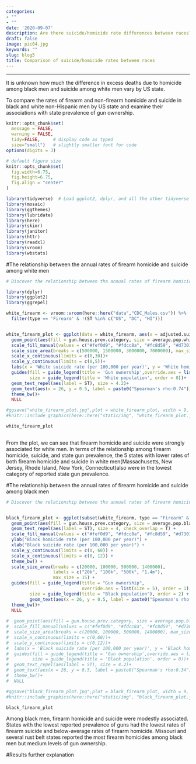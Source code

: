 ```yaml
---
categories:
- ""
- ""
date: '2020-09-07'
description: Are there suicide/homicide rate differences between races? 
draft: false
image: pic04.jpg
keywords: ""
slug: blog5
title: Comparison of suicide/homicide rates between races
---
```

---

It is unknown how much the difference in excess deaths due to homicide among black men and suicide among white men vary by US state. 

To compare the rates of firearm and non-firearm homicide and suicide in black and white non-Hispanic men by US state and examine their associations with state prevalence of gun ownership.



```r
knitr::opts_chunk$set(
  message = FALSE, 
  warning = FALSE, 
  tidy=FALSE,     # display code as typed
  size="small")   # slightly smaller font for code
options(digits = 3)

# default figure size
knitr::opts_chunk$set(
  fig.width=6.75, 
  fig.height=6.75,
  fig.align = "center"
)
```


```r
library(tidyverse)  # Load ggplot2, dplyr, and all the other tidyverse packages
library(mosaic)
library(ggthemes)
library(lubridate)
library(here)
library(skimr)
library(janitor)
library(httr)
library(readxl)
library(vroom)
library(wbstats)
```

#The relationship between the annual rates of firearm homicide and suicide among white men 

```r
# Discover the relationship between tha annual rates of firearm homicide and suicide among white men

library(dplyr)
library(ggplot2)
library(ggrepel)

white_firearm <- vroom::vroom(here::here("data","CDC_Males.csv")) %>%
  filter(type == 'Firearm' & !(ST %in% c("US", "DC", "HI"))) 


white_firearm_plot <- ggplot(data = white_firearm, aes(x = adjusted.suicide.White, y = adjusted.homicide.White))+
  geom_point(aes(fill = gun.house.prev.category, size = average.pop.white), col = "black", pch = 21, alpha = 0.8)+
  scale_fill_manual(values = c("#fef0d9", "#fdcc8a", "#fc8d59", "#d7301f"))+
  scale_size_area(breaks = c(500000, 1500000, 3000000, 7000000), max_size = 14, labels = c('500k', '1.5m', '3m', '7m'))+
  scale_x_continuous(limits = c(0,30))+
  scale_y_continuous(limits = c(0,5))+
  labs(x = 'White suicide rate (per 100,000 per year)', y = 'White homicide rate (per 100,000 per year)')+
  guides(fill = guide_legend(title = 'Gun ownership',override.aes = list(size = 5), order = 1),
         size = guide_legend(title = 'White population', order = 0))+
  geom_text_repel(aes(label = ST), size = 4.2)+
  geom_text(aes(x = 26, y = 0.5, label = paste0("Spearman's rho:0.74")),check_overlap = TRUE)+
  theme_bw()+
  NULL

#ggsave("white_firearm_plot.jpg",plot = white_firearm_plot, width = 9, height = 7, path = here::here("static/img"))
#knitr::include_graphics(here::here("static/img", "white_firearm_plot.jpg"))

white_firearm_plot
  
```


From the plot, we can see that firearm homicide and suicide were strongly associated for white men. In terms of the relationship among firearm homicide, suicide, and state gun prevalence, the 5 states with lower rates of both firearm homicide and suicide in white men(Massachusetts, New Jersey, Rhode Island, New York, Connecticut)also were in the lowest category of reported state gun prevalence.



#The relationship between the annual rates of firearm homicide and suicide among black men 

```r
# Discover the relationship between tha annual rates of firearm homicide and suicide among black men


black_firearm_plot <- ggplot(subset(white_firearm, type == "Firearm" & !(ST %in% c("US", "DC"))), aes(x = adjusted.suicide.Black, y = adjusted.homicide.Black)) + 
  geom_point(aes(fill = gun.house.prev.category, size = average.pop.black), col = "black", pch = 21, alpha = 0.9) +
  geom_text_repel(aes(label = ST), size = 4, check_overlap = T) +
  scale_fill_manual(values = c("#fef0d9", "#fdcc8a", "#fc8d59", "#d7301f")) +
  ylab("Black homicide rate (per 100,000 per year)") +
  xlab("Black suicide rate (per 100,000 per year)") +
  scale_y_continuous(limits = c(0, 60)) +
  scale_x_continuous(limits = c(0, 12)) +
  theme_bw() +
  scale_size_area(breaks = c(20000, 100000, 500000, 1400000), 
                  labels = c("20k", "100k", "500k", "1.4m"), 
                  max_size = 15) +
  guides(fill = guide_legend(title = "Gun ownership", 
                             override.aes = list(size = 5), order = 1), 
         size = guide_legend(title = "Black population"), order = 2) + 
         geom_text(aes(x = 26, y = 0.5, label = paste0("Spearman's rho:0.34")), check_overlap = TRUE)+
  theme_bw()+
  NULL
 
#  geom_point(aes(fill = gun.house.prev.category, size = average.pop.black), col = "black", pch = 21, alpha = 0.8)+
#  scale_fill_manual(values = c("#fef0d9", "#fdcc8a", "#fc8d59", "#d7301f"))+
#  scale_size_area(breaks = c(20000, 100000, 500000, 1400000), max_size = 14, labels = c("20k", "100k", "500k", "1.4m"))+
#  scale_x_continuous(limits = c(0,60))+
#  scale_y_continuous(limits = c(0,12))+
#  labs(x = 'Black suicide rate (per 100,000 per year)', y = 'Black homicide rate (per 100,000 per year)')+
#  guides(fill = guide_legend(title = 'Gun ownership',override.aes = list(size = 5), order = 1),
#         size = guide_legend(title = 'Black population', order = 0))+
#  geom_text_repel(aes(label = ST), size = 4.2)+
#  geom_text(aes(x = 26, y = 0.5, label = paste0("Spearman's rho:0.34")),check_overlap = TRUE)+
#  theme_bw()+
#  NULL

#ggsave("black_firearm_plot.jpg",plot = black_firearm_plot, width = 9, height = 7, path = here::here("static/img"))
#knitr::include_graphics(here::here("static/img", "black_firearm_plot.jpg"))

black_firearm_plot
```

Among black men, firearm homicide and suicide were modestly associated. States with the lowest reported prevalence of guns had the lowest rates of firearm suicide and below-average rates of firearm homicide. Missouri and several rust belt states reported the most firearm homicides among black men but medium levels of gun ownership.

#Results further explanation







